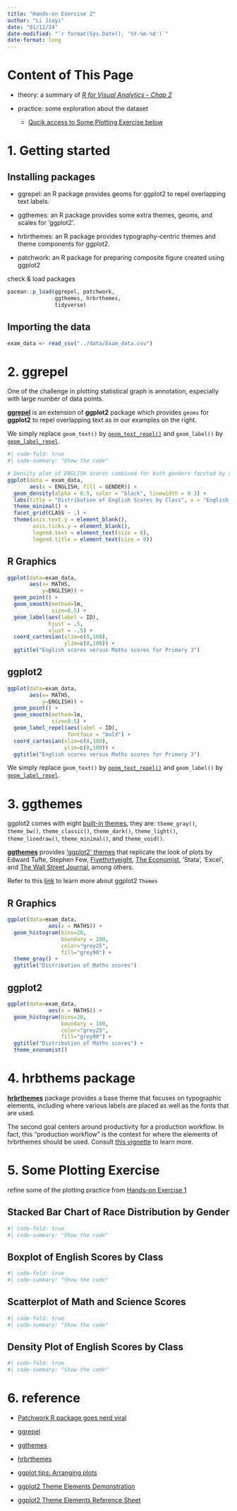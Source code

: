 ```yaml
---
title: "Hands-on Exercise 2"
author: "Li Jiayi"
date: "01/12/24"
date-modified: "`r format(Sys.Date(), '%Y-%m-%d')`" 
date-format: long
---
```


# Content of This Page

-   theory: a summary of [*R for Visual Analytics - Chap 2*](https://r4va.netlify.app/chap02)

-   practice: some exploration about the dataset

    -   [Qucik access to Some Plotting Exercise below](#plots)

# 1. Getting started

## Installing packages

-   ggrepel: an R package provides geoms for ggplot2 to repel overlapping text labels.

-   ggthemes: an R package provides some extra themes, geoms, and scales for ‘ggplot2’.

-   hrbrthemes: an R package provides typography-centric themes and theme components for ggplot2.

-   patchwork: an R package for preparing composite figure created using ggplot2

check & load packages

```r
pacman::p_load(ggrepel, patchwork, 
               ggthemes, hrbrthemes,
               tidyverse) 
```

## Importing the data

```r
exam_data <- read_csv("../data/Exam_data.csv")
```

# 2. ggrepel

One of the challenge in plotting statistical graph is annotation, especially with large number of data points.

[**ggrepel**](https://ggrepel.slowkow.com/) is an extension of **ggplot2** package which provides `geoms` for **ggplot2** to repel overlapping text as in our examples on the right.

We simply replace `geom_text()` by [`geom_text_repel()`](https://ggrepel.slowkow.com/reference/geom_text_repel.html) and `geom_label()` by [`geom_label_repel`](https://ggrepel.slowkow.com/reference/geom_text_repel.html).

```r
#| code-fold: true
#| code-summary: "Show the code"

# Density plot of ENGLISH scores combined for both genders faceted by class
ggplot(data = exam_data, 
       aes(x = ENGLISH, fill = GENDER)) +
  geom_density(alpha = 0.5, color = "black", linewidth = 0.3) + 
  labs(title = "Distribution of English Scores by Class", x = "English Score") +
  theme_minimal() +
  facet_grid(CLASS ~ .) +
  theme(axis.text.y = element_blank(),
        axis.ticks.y = element_blank(),
        legend.text = element_text(size = 8),  
        legend.title = element_text(size = 8))


```

::: panel-tabset
## R Graphics

```r
ggplot(data=exam_data, 
       aes(x= MATHS, 
           y=ENGLISH)) +
  geom_point() +
  geom_smooth(method=lm, 
              size=0.5) +  
  geom_label(aes(label = ID), 
             hjust = .5, 
             vjust = -.5) +
  coord_cartesian(xlim=c(0,100),
                  ylim=c(0,100)) +
  ggtitle("English scores versus Maths scores for Primary 3")
```

## ggplot2

```r
ggplot(data=exam_data, 
       aes(x= MATHS, 
           y=ENGLISH)) +
  geom_point() +
  geom_smooth(method=lm, 
              size=0.5) +  
  geom_label_repel(aes(label = ID), 
                   fontface = "bold") +
  coord_cartesian(xlim=c(0,100),
                  ylim=c(0,100)) +
  ggtitle("English scores versus Maths scores for Primary 3")
```
:::

We simply replace `geom_text()` by [`geom_text_repel()`](https://ggrepel.slowkow.com/reference/geom_text_repel.html) and `geom_label()` by [`geom_label_repel`](https://ggrepel.slowkow.com/reference/geom_text_repel.html).

# 3. ggthemes

ggplot2 comes with eight [built-in themes](https://ggplot2.tidyverse.org/reference/ggtheme.html), they are: `theme_gray()`, `theme_bw()`, `theme_classic()`, `theme_dark()`, `theme_light()`, `theme_linedraw()`, `theme_minimal()`, and `theme_void()`.

[**ggthemes**](https://cran.r-project.org/web/packages/ggthemes/) provides [‘ggplot2’ themes](https://yutannihilation.github.io/allYourFigureAreBelongToUs/ggthemes/) that replicate the look of plots by Edward Tufte, Stephen Few, [Fivethirtyeight](https://fivethirtyeight.com/), [The Economist](https://www.economist.com/graphic-detail), ‘Stata’, ‘Excel’, and [The Wall Street Journal](https://www.pinterest.com/wsjgraphics/wsj-graphics/), among others.

Refer to this [link](https://ggplot2.tidyverse.org/reference/#themes) to learn more about ggplot2 `Themes`

::: panel-tabset
## R Graphics

```r
ggplot(data=exam_data, 
             aes(x = MATHS)) +
  geom_histogram(bins=20, 
                 boundary = 100,
                 color="grey25", 
                 fill="grey90") +
  theme_gray() +
  ggtitle("Distribution of Maths scores") 
```

## ggplot2

```r
ggplot(data=exam_data, 
             aes(x = MATHS)) +
  geom_histogram(bins=20, 
                 boundary = 100,
                 color="grey25", 
                 fill="grey90") +
  ggtitle("Distribution of Maths scores") +
  theme_economist()
```
:::

# 4. hrbthems package

[**hrbrthemes**](https://cinc.rud.is/web/packages/hrbrthemes/) package provides a base theme that focuses on typographic elements, including where various labels are placed as well as the fonts that are used.

The second goal centers around productivity for a production workflow. In fact, this “production workflow” is the context for where the elements of hrbrthemes should be used. Consult [this vignette](https://cran.r-project.org/web/packages/hrbrthemes/vignettes/why_hrbrthemes.html) to learn more.

# 5. Some Plotting Exercise {#plots}

refine some of the plotting practice from [Hands-on Exercise 1](https://isss608-24jan-jiayili.netlify.app/hands-on_ex/hands-on_ex01/hands-on_ex01)

## Stacked Bar Chart of Race Distribution by Gender

```r
#| code-fold: true
#| code-summary: "Show the code"


```

## Boxplot of English Scores by Class

```r
#| code-fold: true
#| code-summary: "Show the code"


```

## Scatterplot of Math and Science Scores

```r
#| code-fold: true
#| code-summary: "Show the code"


```

## Density Plot of English Scores by Class

```r
#| code-fold: true
#| code-summary: "Show the code"


```

# 

# 6. reference

-   [Patchwork R package goes nerd viral](https://www.littlemissdata.com/blog/patchwork)

-   [ggrepel](https://ggrepel.slowkow.com/)

-   [ggthemes](https://ggplot2.tidyverse.org/reference/ggtheme.html)

-   [hrbrthemes](https://cinc.rud.is/web/packages/hrbrthemes/)

-   [ggplot tips: Arranging plots](https://albert-rapp.de/post/2021-10-28-extend-plot-variety/)

-   [ggplot2 Theme Elements Demonstration](https://henrywang.nl/ggplot2-theme-elements-demonstration/)

-   [ggplot2 Theme Elements Reference Sheet](https://isabella-b.com/blog/ggplot2-theme-elements-reference/)
